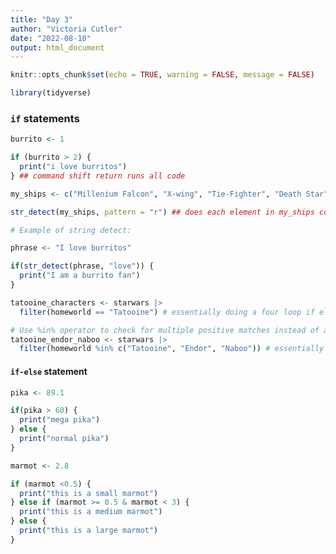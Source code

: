 ```yaml
---
title: "Day 3"
author: "Victoria Cutler"
date: "2022-08-10"
output: html_document
---
```


```r
knitr::opts_chunk$set(echo = TRUE, warning = FALSE, message = FALSE)

library(tidyverse)
```

### `if` statements

```r
burrito <- 1

if (burrito > 2) {
  print("i love burritos")
} ## command shift return runs all code
```

```r
my_ships <- c("Millenium Falcon", "X-wing", "Tie-Fighter", "Death Star")

str_detect(my_ships, pattern = "r") ## does each element in my_ships contain the letter r? this is case sensitive! you could convert to lowercase first to not worry about that

# Example of string detect:

phrase <- "I love burritos"

if(str_detect(phrase, "love")) {
  print("I am a burrito fan")
}
```

```r
tatooine_characters <- starwars |> 
  filter(homeworld == "Tatooine") # essentially doing a four loop if else statement for u

# Use %in% operator to check for multiple positive matches instead of above method with | symbol
tatooine_endor_naboo <- starwars |> 
  filter(homeworld %in% c("Tatooine", "Endor", "Naboo")) # essentially the same line as above with the "or" operator, that's just more lengthy
```

#### `if-else` statement

```r
pika <- 89.1

if(pika > 60) {
  print("mega pika")
} else {
  print("normal pika")
}
```

```r
marmot <- 2.8

if (marmot <0.5) {
  print("this is a small marmot")
} else if (marmot >= 0.5 & marmot < 3) {
  print("this is a medium marmot")
} else {
  print("this is a large marmot")
}

```
